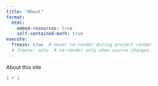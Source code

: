 ```yaml
---
title: "About"
format: 
  html: 
    embed-resources: true
    self-contained-math: true
execute:
  freeze: true  # never re-render during project render
  # freeze: auto  # re-render only when source changes
---
```


About this site

```r
1 + 1
```
